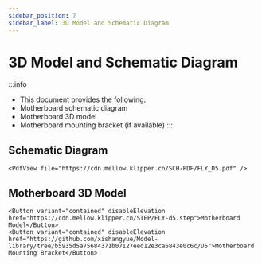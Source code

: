 ```yaml
---
sidebar_position: 7
sidebar_label: 3D Model and Schematic Diagram
---
```


# 3D Model and Schematic Diagram

:::info
* This document provides the following:
* Motherboard schematic diagram
* Motherboard 3D model
* Motherboard mounting bracket (if available)
:::

## Schematic Diagram

    <PdfView file="https://cdn.mellow.klipper.cn/SCH-PDF/FLY_D5.pdf" />

## Motherboard 3D Model

    <Button variant="contained" disableElevation href="https://cdn.mellow.klipper.cn/STEP/FLY-d5.step">Motherboard Model</Button>
    <Button variant="contained" disableElevation href="https://github.com/xishangyue/Model-library/tree/b5935d5a75684371b07127eed12e3ca6843e0c6c/D5">Motherboard Mounting Bracket</Button>
